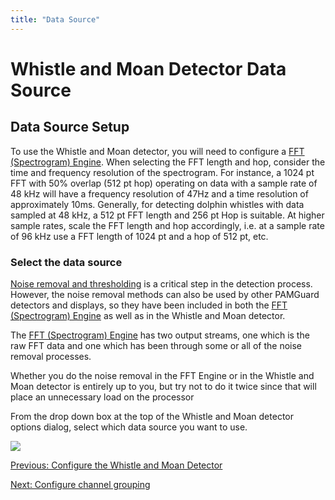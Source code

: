 ```yaml
---
title: "Data Source"
---
```

Whistle and Moan Detector Data Source
=====================================

Data Source Setup
-----------------

To use the Whistle and Moan detector, you will need to configure a [FFT (Spectrogram) Engine](../../../sound_processing/fftManagerHelp/docs/FFTEngine_Overview.html). When selecting the FFT length and hop, consider the time and frequency resolution of the spectrogram. For instance, a 1024 pt FFT with 50% overlap (512 pt hop) operating on data with a sample rate of 48 kHz will have a frequency resolution of 47Hz and a time resolution of approximately 10ms. Generally, for detecting dolphin whistles with data sampled at 48 kHz, a 512 pt FFT length and 256 pt Hop is suitable. At higher sample rates, scale the FFT length and hop accordingly, i.e. at a sample rate of 96 kHz use a FFT length of 1024 pt and a hop of 512 pt, etc.

### Select the data source

[Noise removal and thresholding](whistleMoan_ConfigNoise.html.html) is a critical step in the detection process. However, the noise removal methods can also be used by other PAMGuard detectors and displays, so they have been included in both the [FFT (Spectrogram) Engine](../../../sound_processing/fftManagerHelp/docs/FFTEngine_Overview.html) as well as in the Whistle and Moan detector.

The [FFT (Spectrogram) Engine](../../../sound_processing/fftManagerHelp/docs/FFTEngine_Overview.html) has two output streams, one which is the raw FFT data and one which has been through some or all of the noise removal processes.

Whether you do the noise removal in the FFT Engine or in the Whistle and Moan detector is entirely up to you, but try not to do it twice since that will place an unnecessary load on the processor

From the drop down box at the top of the Whistle and Moan detector options dialog, select which data source you want to use.

  

![](images/WhistleMoanDialog_DataSource.png)

  
  

[Previous: Configure the Whistle and Moan Detector](whistleMoan_Configure.html)

[Next: Configure channel grouping](whistleMoan_ConfigGrouping.html)
